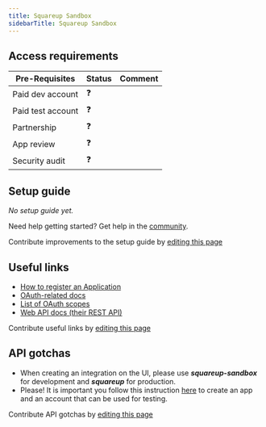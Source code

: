 ```yaml
---
title: Squareup Sandbox
sidebarTitle: Squareup Sandbox
---
```



<Overview />
<PreBuiltTooling />
<PreBuiltUseCases />

## Access requirements
| Pre-Requisites | Status | Comment|
| - | - | - |
| Paid dev account | ❓ |  |
| Paid test account | ❓ |  |
| Partnership | ❓ | |
| App review | ❓ |  |
| Security audit | ❓ | |


## Setup guide

_No setup guide yet._

<Tip>Need help getting started? Get help in the [community](https://nango.dev/slack).</Tip>

<Note>Contribute improvements to the setup guide by [editing this page](https://github.com/nangohq/nango/tree/master/docs/integrations/all/squareup-sandbox.mdx)</Note>


## Useful links

-   [How to register an Application](https://developer.squareup.com/docs/square-get-started)
-   [OAuth-related docs](https://developer.squareup.com/docs/oauth-api/overview)
-   [List of OAuth scopes](https://developer.squareup.com/docs/oauth-api/square-permissions)
-   [Web API docs (their REST API)](https://developer.squareup.com/docs/sdks)

<Note>Contribute useful links by [editing this page](https://github.com/nangohq/nango/tree/master/docs/integrations/all/squareup-sandbox.mdx)</Note>

## API gotchas

-   When creating an integration on the UI, please use **_squareup-sandbox_** for development and **_squareup_** for production.
-   Please! It is important you follow this instruction [here](https://developer.squareup.com/docs/oauth-api/walkthrough) to create an app and an account that can be used for testing.

<Note>Contribute API gotchas by [editing this page](https://github.com/nangohq/nango/tree/master/docs/integrations/all/squareup-sandbox.mdx)</Note>
